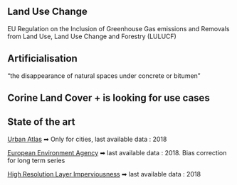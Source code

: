 ## Land Use Change
EU Regulation on the Inclusion of Greenhouse Gas emissions and Removals from Land Use, Land Use Change and Forestry (LULUCF)

## Artificialisation
"the disappearance of natural spaces under concrete or bitumen"

## Corine Land Cover + is looking for use cases
[](../src/pitch/img/looking_for_use_cases.png){width=75% fig-align="center"}

## State of the art
[Urban Atlas](https://land.copernicus.eu/en/products/urban-atlas#tab=overview)
    ➡ Only for cities, last available data : 2018

[European Environment Agency](https://www.eionet.europa.eu/etcs/etc-di/products/etc-di-report-2024-3-analysis-of-usability-of-imperviousness-and-clc-backbone-data-for-mapping-sealed-areas)
    ➡ last available data : 2018. Bias correction for long term series

[High Resolution Layer Imperviousness](https://land.copernicus.eu/en/products/high-resolution-layer-imperviousness?tab=documentation)
    ➡ last available data : 2018